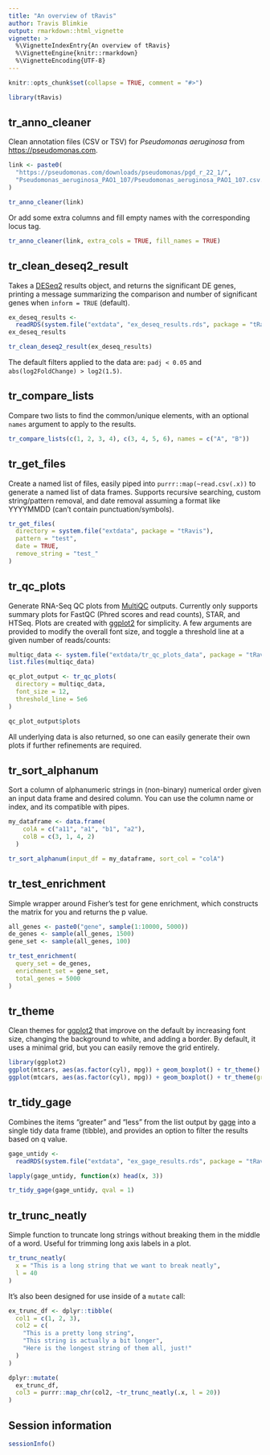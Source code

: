 ```yaml
---
title: "An overview of tRavis"
author: Travis Blimkie
output: rmarkdown::html_vignette
vignette: >
  %\VignetteIndexEntry{An overview of tRavis}
  %\VignetteEngine{knitr::rmarkdown}
  %\VignetteEncoding{UTF-8}
---
```


```r
knitr::opts_chunk$set(collapse = TRUE, comment = "#>")
```

```r
library(tRavis)
```

## tr_anno_cleaner
Clean annotation files (CSV or TSV) for *Pseudomonas aeruginosa* from 
<https://pseudomonas.com>.
```r
link <- paste0(
  "https://pseudomonas.com/downloads/pseudomonas/pgd_r_22_1/",
  "Pseudomonas_aeruginosa_PAO1_107/Pseudomonas_aeruginosa_PAO1_107.csv.gz"
)

tr_anno_cleaner(link)
```

Or add some extra columns and fill empty names with the corresponding locus tag.
```r
tr_anno_cleaner(link, extra_cols = TRUE, fill_names = TRUE)
```

## tr_clean_deseq2_result
Takes a [DESeq2](https://bioconductor.org/packages/DESeq2/) results object, and
returns the significant DE genes, printing a message summarizing the comparison
and number of significant genes when `inform = TRUE` (default).
```r
ex_deseq_results <- 
  readRDS(system.file("extdata", "ex_deseq_results.rds", package = "tRavis"))
ex_deseq_results
```

```r
tr_clean_deseq2_result(ex_deseq_results)
```

The default filters applied to the data are: `padj < 0.05` and
`abs(log2FoldChange) > log2(1.5)`.

## tr_compare_lists
Compare two lists to find the common/unique elements, with an optional `names`
argument to apply to the results.
```r
tr_compare_lists(c(1, 2, 3, 4), c(3, 4, 5, 6), names = c("A", "B"))
```

## tr_get_files
Create a named list of files, easily piped into `purrr::map(~read.csv(.x))` to
generate a named list of data frames. Supports recursive searching, custom
string/pattern removal, and date removal assuming a format like YYYYMMDD (can't
contain punctuation/symbols).
```r
tr_get_files(
  directory = system.file("extdata", package = "tRavis"),
  pattern = "test",
  date = TRUE,
  remove_string = "test_"
)
```

## tr_qc_plots
Generate RNA-Seq QC plots from [MultiQC](https://multiqc.info/) outputs.
Currently only supports summary plots for FastQC (Phred scores and read counts),
STAR, and HTSeq. Plots are created with [ggplot2](https://ggplot2.tidyverse.org/)
for simplicity. A few arguments are provided to modify the overall font size, 
and toggle a threshold line at a given number of reads/counts:
```r
multiqc_data <- system.file("extdata/tr_qc_plots_data", package = "tRavis")
list.files(multiqc_data)

qc_plot_output <- tr_qc_plots(
  directory = multiqc_data,
  font_size = 12,
  threshold_line = 5e6
)

qc_plot_output$plots
```

All underlying data is also returned, so one can easily generate their own plots
if further refinements are required. 

## tr_sort_alphanum
Sort a column of alphanumeric strings in (non-binary) numerical order given an
input data frame and desired column. You can use the column name or index, and
its compatible with pipes.
```r
my_dataframe <- data.frame(
    colA = c("a11", "a1", "b1", "a2"),
    colB = c(3, 1, 4, 2)
  )

tr_sort_alphanum(input_df = my_dataframe, sort_col = "colA")
```

## tr_test_enrichment
Simple wrapper around Fisher's test for gene enrichment, which constructs the
matrix for you and returns the p value.
```r
all_genes <- paste0("gene", sample(1:10000, 5000))
de_genes <- sample(all_genes, 1500)
gene_set <- sample(all_genes, 100)

tr_test_enrichment(
  query_set = de_genes, 
  enrichment_set = gene_set, 
  total_genes = 5000
)
```

## tr_theme
Clean themes for [ggplot2](https://ggplot2.tidyverse.org/) that improve on the
default by increasing font size, changing the background to white, and adding a
border. By default, it uses a minimal grid, but you can easily remove the grid
entirely.
```r
library(ggplot2)
ggplot(mtcars, aes(as.factor(cyl), mpg)) + geom_boxplot() + tr_theme()
ggplot(mtcars, aes(as.factor(cyl), mpg)) + geom_boxplot() + tr_theme(grid = FALSE)
```

## tr_tidy_gage
Combines the items "greater" and "less" from the list output by
[gage](https://bioconductor.org/packages/gage/) into a single tidy data frame
(tibble), and provides an option to filter the results based on q value.
```r
gage_untidy <- 
  readRDS(system.file("extdata", "ex_gage_results.rds", package = "tRavis"))

lapply(gage_untidy, function(x) head(x, 3))

tr_tidy_gage(gage_untidy, qval = 1)
```

## tr_trunc_neatly
Simple function to truncate long strings without breaking them in the middle of
a word. Useful for trimming long axis labels in a plot.
```r
tr_trunc_neatly(
  x = "This is a long string that we want to break neatly",
  l = 40
)
```

It's also been designed for use inside of a `mutate` call:
```r
ex_trunc_df <- dplyr::tibble(
  col1 = c(1, 2, 3),
  col2 = c(
    "This is a pretty long string",
    "This string is actually a bit longer",
    "Here is the longest string of them all, just!"
  )
)

dplyr::mutate(
  ex_trunc_df,
  col3 = purrr::map_chr(col2, ~tr_trunc_neatly(.x, l = 20))
)
```

## Session information
```r
sessionInfo()
```
